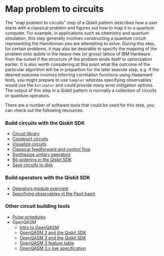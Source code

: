 # Map problem to circuits

The "map problem to circuits" step of a Qiskit pattern describes how a user starts with a classical problem and figures out how to map it to a quantum computer. For example, in applications such as chemistry and quantum simulation, this step generally involves constructing a quantum circuit representing the Hamiltonian you are attempting to solve. During this step, for certain problems, it may also be desirable to specify the mapping of the problem onto qubits in the heavy-hex (or gross) lattice of IBM Hardware from the outset if the structure of the problem lends itself to optimization earlier. It is also worth considering at this point what the outcome of the particular algorithm will be in prepartion for the later execute step, e.g. if the desired outcome involves inferring correlation functions using Hadamard tests, you might prepare to use `Sampler` whereas specifying observables would use the `Estimator` and could provide many error mitigation options. The output of this step in a Qiskit pattern is normally a collection of circuits or quantum operators.

There are a number of software tools that could be used for this step, you can check out the following resources:


### Build circuits with the Qiskit SDK
* [Circuit library](./circuit-library)
* [Construct circuits](./circuit-construction)
* [Visualize circuits](./circuit-visualization)
* [Classical feedforward and control flow](./classical-feedforward-and-control-flow)
* [Synthesize unitary operators](./unitary-synthesis)
* [Bit-ordering in the Qiskit SDK](./bit-ordering)
* [Save circuits to disk](./save-circuits)

### Build operators with the Qiskit SDK
* [Operators module overview](./operators-overview)
* [Specifying observables in the Pauli basis](./specify-observables-pauli)

### Other circuit building tools
* [Pulse schedules](./pulse)
* OpenQASM
  * [Intro to OpenQASM](./introduction-to-qasm)
  * [OpenQASM 2 and the Qiskit SDK](./interoperate-qiskit-qasm2)
  * [OpenQASM 3 and the Qiskit SDK](./interoperate-qiskit-qasm3)
  * [OpenQASM 3 feature table](./qasm-feature-table)
  * [OpenQASM 3.x live specification](https://openqasm.com/)
